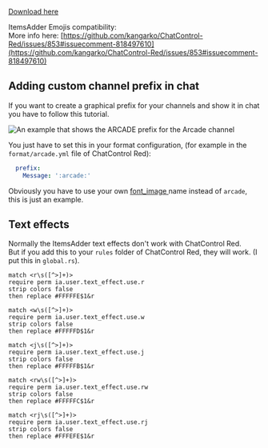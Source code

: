 
[Download here](https://www.mc-market.org/resources/18217/)

ItemsAdder Emojis compatibility:\
More info here: [https://github.com/kangarko/ChatControl-Red/issues/853#issuecomment-818497610](https://github.com/kangarko/ChatControl-Red/issues/853#issuecomment-818497610)

## Adding custom channel prefix in chat

If you want to create a graphical prefix for your channels and show it in chat you have to follow this tutorial.

![An example that shows the ARCADE prefix for the Arcade channel](</assets/images/immagine (10).png>)

You just have to set this in your format configuration, (for example in the `format/arcade.yml` file of ChatControl Red):

```yaml
  prefix:
    Message: ':arcade:'
```

Obviously you have to use your own [font\_image ](/../plugin-usage/adding-content/font-images)name instead of `arcade`, this is just an example.

## Text effects

Normally the ItemsAdder text effects don't work with ChatControl Red.\
But if you add this to your `rules` folder of ChatControl Red, they will work. (I put this in `global.rs`).

```
match <r\s([^>]+)>
require perm ia.user.text_effect.use.r
strip colors false
then replace #FFFFFE$1&r
    
match <w\s([^>]+)>
require perm ia.user.text_effect.use.w
strip colors false
then replace #FFFFFD$1&r
    
match <j\s([^>]+)>
require perm ia.user.text_effect.use.j
strip colors false
then replace #FFFFFB$1&r
    
match <rw\s([^>]+)>
require perm ia.user.text_effect.use.rw
strip colors false
then replace #FFFFFC$1&r
    
match <rj\s([^>]+)>
require perm ia.user.text_effect.use.rj
strip colors false
then replace #FFFEFE$1&r
```